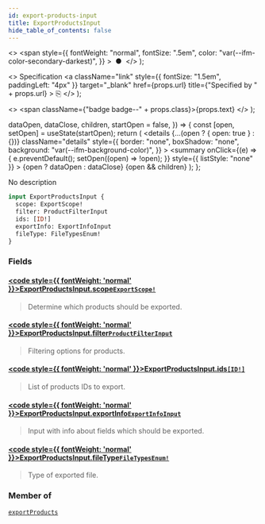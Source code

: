 ```yaml
---
id: export-products-input
title: ExportProductsInput
hide_table_of_contents: false
---
```


  <>
    <span
      style={{
        fontWeight: "normal",
        fontSize: ".5em",
        color: "var(--ifm-color-secondary-darkest)",
      }}
    >
      &nbsp;●&nbsp;
    </span>
  </>
);

  <>
    Specification
    <a
      className="link"
      style={{ fontSize: "1.5em", paddingLeft: "4px" }}
      target="\_blank"
      href={props.url}
      title={"Specified by " + props.url}
    >
      ⎘
    </a>
  </>
);

  <>
    <span className={"badge badge--" + props.class}>{props.text}</span>
  </>
);


  dataOpen,
  dataClose,
  children,
  startOpen = false,
}) => {
  const [open, setOpen] = useState(startOpen);
  return (
    <details
      {...(open ? { open: true } : {})}
      className="details"
      style={{
        border: "none",
        boxShadow: "none",
        background: "var(--ifm-background-color)",
      }}
    >
      <summary
        onClick={(e) => {
          e.preventDefault();
          setOpen((open) => !open);
        }}
        style={{ listStyle: "none" }}
      >
        {open ? dataOpen : dataClose}
      </summary>
      {open && children}
    </details>
  );
};

No description

```graphql
input ExportProductsInput {
  scope: ExportScope!
  filter: ProductFilterInput
  ids: [ID!]
  exportInfo: ExportInfoInput
  fileType: FileTypesEnum!
}
```

### Fields

#### [<code style={{ fontWeight: 'normal' }}>ExportProductsInput.<b>scope</b></code>](#)<Bullet />[`ExportScope!`](../../../api-reference/products/enums/export-scope) <Badge class="secondary" text="non-null"/> <Badge class="secondary" text="enum"/>

> Determine which products should be exported.

#### [<code style={{ fontWeight: 'normal' }}>ExportProductsInput.<b>filter</b></code>](#)<Bullet />[`ProductFilterInput`](../../../api-reference/products/inputs/product-filter-input) <Badge class="secondary" text="input"/>

> Filtering options for products.

#### [<code style={{ fontWeight: 'normal' }}>ExportProductsInput.<b>ids</b></code>](#)<Bullet />[`[ID!]`](../../../api-reference/miscellaneous/scalars/id) <Badge class="secondary" text="list"/> <Badge class="secondary" text="scalar"/>

> List of products IDs to export.

#### [<code style={{ fontWeight: 'normal' }}>ExportProductsInput.<b>exportInfo</b></code>](#)<Bullet />[`ExportInfoInput`](../../../api-reference/products/inputs/export-info-input) <Badge class="secondary" text="input"/>

> Input with info about fields which should be exported.

#### [<code style={{ fontWeight: 'normal' }}>ExportProductsInput.<b>fileType</b></code>](#)<Bullet />[`FileTypesEnum!`](../../../api-reference/miscellaneous/enums/file-types-enum) <Badge class="secondary" text="non-null"/> <Badge class="secondary" text="enum"/>

> Type of exported file.

### Member of

[`exportProducts`](../../../api-reference/products/mutations/export-products) <Badge class="secondary" text="mutation"/>
